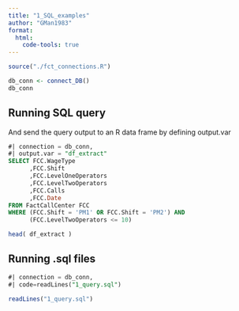 ```yaml
---
title: "1_SQL_examples"
author: "GMan1983"
format: 
  html:
    code-tools: true
---
```


```r
source("./fct_connections.R")

db_conn <- connect_DB()
db_conn

```

## Running SQL query
And send the query output to an R data frame by defining output.var

```sql
#| connection = db_conn,
#| output.var = "df_extract"
SELECT FCC.WageType
      ,FCC.Shift
      ,FCC.LevelOneOperators
      ,FCC.LevelTwoOperators
      ,FCC.Calls
      ,FCC.Date
FROM FactCallCenter FCC
WHERE (FCC.Shift = 'PM1' OR FCC.Shift = 'PM2') AND
      (FCC.LevelTwoOperators <= 10)
```

```r
head( df_extract )
```


## Running .sql files

```sql
#| connection = db_conn, 
#| code=readLines("1_query.sql")
```

```r
readLines("1_query.sql")
```



